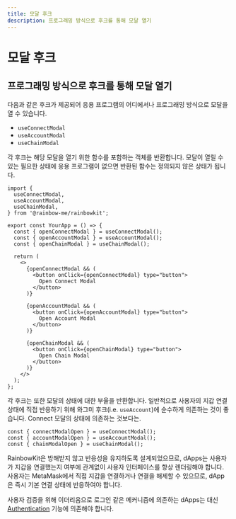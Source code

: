 ```yaml
---
title: 모달 후크
description: 프로그래밍 방식으로 후크를 통해 모달 열기
---
```


# 모달 후크

## 프로그래밍 방식으로 후크를 통해 모달 열기

다음과 같은 후크가 제공되어 응용 프로그램의 어디에서나 프로그래밍 방식으로 모달을 열 수 있습니다.

- `useConnectModal`
- `useAccountModal`
- `useChainModal`

각 후크는 해당 모달을 열기 위한 함수를 포함하는 객체를 반환합니다. 모달이 열릴 수 있는 필요한 상태에 응용 프로그램이 없으면 반환된 함수는 정의되지 않은 상태가 됩니다.

```tsx
import {
  useConnectModal,
  useAccountModal,
  useChainModal,
} from '@rainbow-me/rainbowkit';

export const YourApp = () => {
  const { openConnectModal } = useConnectModal();
  const { openAccountModal } = useAccountModal();
  const { openChainModal } = useChainModal();

  return (
    <>
      {openConnectModal && (
        <button onClick={openConnectModal} type="button">
          Open Connect Modal
        </button>
      )}

      {openAccountModal && (
        <button onClick={openAccountModal} type="button">
          Open Account Modal
        </button>
      )}

      {openChainModal && (
        <button onClick={openChainModal} type="button">
          Open Chain Modal
        </button>
      )}
    </>
  );
};
```

각 후크는 또한 모달의 상태에 대한 부울을 반환합니다. 일반적으로 사용자의 지갑 연결 상태에 직접 반응하기 위해 와그미 후크(i.e. `useAccount`)에 순수하게 의존하는 것이 좋습니다. Connect 모달의 상태에 의존하는 것보다는.

```tsx
const { connectModalOpen } = useConnectModal();
const { accountModalOpen } = useAccountModal();
const { chainModalOpen } = useChainModal();
```

RainbowKit은 방해받지 않고 반응성을 유지하도록 설계되었으므로, dApps는 사용자가 지갑을 연결했는지 여부에 관계없이 사용자 인터페이스를 항상 렌더링해야 합니다. 사용자는 MetaMask에서 직접 지갑을 연결하거나 연결을 해제할 수 있으므로, dApp은 즉시 기본 연결 상태에 반응하여야 합니다.

사용자 검증을 위해 이더리움으로 로그인 같은 메커니즘에 의존하는 dApps는 대신 [Authentication](/docs/authentication) 기능에 의존해야 합니다.

